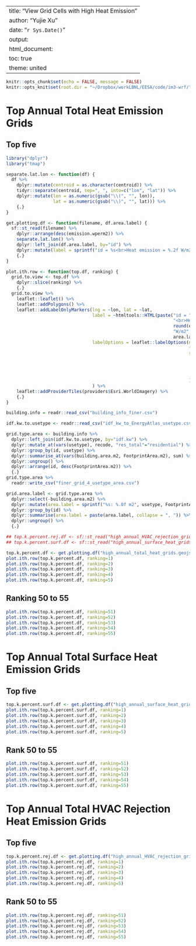 
---
title: "View Grid Cells with High Heat Emission"
author: "Yujie Xu"
date: "`r Sys.Date()`"
output: 
  html_document:
    toc: true
    theme: united
---

```r
knitr::opts_chunk$set(echo = FALSE, message = FALSE)
knitr::opts_knit$set(root.dir = "~/Dropbox/workLBNL/EESA/code/im3-wrf/")
```

# Top Annual Total Heat Emission Grids
## Top five
```r
library("dplyr")
library("tmap")

separate.lat.lon <- function(df) {
  df %>%
    dplyr::mutate(centroid = as.character(centroid)) %>%
    tidyr::separate(centroid, sep=", ", into=c("lon", "lat")) %>%
    dplyr::mutate(lon = as.numeric(gsub("\\(", "", lon)),
                  lat = as.numeric(gsub("\\)", "", lat))) %>%
    {.}
}

get.plotting.df <- function(filename, df.area.label) {
  sf::st_read(filename) %>%
    dplyr::arrange(desc(emission.wperm2)) %>%
    separate.lat.lon() %>%
    dplyr::left_join(df.area.label, by="id") %>%
    dplyr::mutate(label = sprintf("id = %s<br>Heat emission = %.2f W/m2<br>%s", id, emission.wperm2, area.label)) %>%
    {.}
}

plot.ith.row <- function(top.df, ranking) {
  grid.to.view <- top.df %>%
    dplyr::slice(ranking) %>%
    {.}
  grid.to.view %>%
    leaflet::leaflet() %>%
    leaflet::addPolygons() %>%
    leaflet::addLabelOnlyMarkers(lng = ~lon, lat = ~lat,
                                 label = ~htmltools::HTML(paste("id = ", id,
                                                                "<br>Heat emission = ",
                                                                round(emission.wperm2, 2),
                                                                "W/m2", "<br>Building Footprint Composition<br>",
                                                                area.label)),
                                 labelOptions = leaflet::labelOptions(noHide = TRUE,
                                                                      textOnly = TRUE,
                                                                      style = list(
                                                                        "color" = "white",
                                                                        "font-style" = "bold",
                                                                        "font-size" = "12px",
                                                                        "text-align" = "left"
                                                                      ))
                                 ) %>%
    leaflet::addProviderTiles(providers$Esri.WorldImagery) %>%
    {.}
}

building.info = readr::read_csv("building_info_finer.csv")

idf.kw.to.usetype <- readr::read_csv("idf_kw_to_EnergyAtlas_usetype.csv")

grid.type.area <- building.info %>%
  dplyr::left_join(idf.kw.to.usetype, by="idf.kw") %>%
  dplyr::mutate_at(vars(usetype), recode, "res_total"="residential") %>%
  dplyr::group_by(id, usetype) %>%
  dplyr::summarise_at(vars(building.area.m2, FootprintArea.m2), sum) %>%
  dplyr::ungroup() %>%
  dplyr::arrange(id, desc(FootprintArea.m2)) %>%
  {.}
grid.type.area %>%
  readr::write_csv("finer_grid_4_usetype_area.csv")

grid.area.label <- grid.type.area %>%
  dplyr::select(-building.area.m2) %>%
  dplyr::mutate(area.label = sprintf("%s: %.0f m2", usetype, FootprintArea.m2)) %>%
  dplyr::group_by(id) %>%
  dplyr::summarise(area.label = paste(area.label, collapse = ", ")) %>%
  dplyr::ungroup() %>%
  {.}

## top.k.percent.rej.df <- sf::st_read("high_annual_HVAC_rejection_grids.geojson")
## top.k.percent.surf.df <- sf::st_read("high_annual_surface_heat_grids.geojson") %>%

top.k.percent.df <- get.plotting.df("high_annual_total_heat_grids.geojson", grid.area.label)
plot.ith.row(top.k.percent.df, ranking=1)
plot.ith.row(top.k.percent.df, ranking=2)
plot.ith.row(top.k.percent.df, ranking=3)
plot.ith.row(top.k.percent.df, ranking=4)
plot.ith.row(top.k.percent.df, ranking=5)
```

## Ranking 50 to 55

```r
plot.ith.row(top.k.percent.df, ranking=51)
plot.ith.row(top.k.percent.df, ranking=52)
plot.ith.row(top.k.percent.df, ranking=53)
plot.ith.row(top.k.percent.df, ranking=54)
plot.ith.row(top.k.percent.df, ranking=55)
```

# Top Annual Total Surface Heat Emission Grids
## Top five
```r
top.k.percent.surf.df <- get.plotting.df("high_annual_surface_heat_grids.geojson", grid.area.label)
plot.ith.row(top.k.percent.surf.df, ranking=1)
plot.ith.row(top.k.percent.surf.df, ranking=2)
plot.ith.row(top.k.percent.surf.df, ranking=3)
plot.ith.row(top.k.percent.surf.df, ranking=4)
plot.ith.row(top.k.percent.surf.df, ranking=5)
```

## Rank 50 to 55
```r
plot.ith.row(top.k.percent.surf.df, ranking=51)
plot.ith.row(top.k.percent.surf.df, ranking=52)
plot.ith.row(top.k.percent.surf.df, ranking=53)
plot.ith.row(top.k.percent.surf.df, ranking=54)
plot.ith.row(top.k.percent.surf.df, ranking=55)
```

# Top Annual Total HVAC Rejection Heat Emission Grids
## Top five
```r
top.k.percent.rej.df <- get.plotting.df("high_annual_HVAC_rejection_grids.geojson", grid.area.label)
plot.ith.row(top.k.percent.rej.df, ranking=1)
plot.ith.row(top.k.percent.rej.df, ranking=2)
plot.ith.row(top.k.percent.rej.df, ranking=3)
plot.ith.row(top.k.percent.rej.df, ranking=4)
plot.ith.row(top.k.percent.rej.df, ranking=5)
```

## Rank 50 to 55
```r
plot.ith.row(top.k.percent.rej.df, ranking=51)
plot.ith.row(top.k.percent.rej.df, ranking=52)
plot.ith.row(top.k.percent.rej.df, ranking=53)
plot.ith.row(top.k.percent.rej.df, ranking=54)
plot.ith.row(top.k.percent.rej.df, ranking=55)
```
